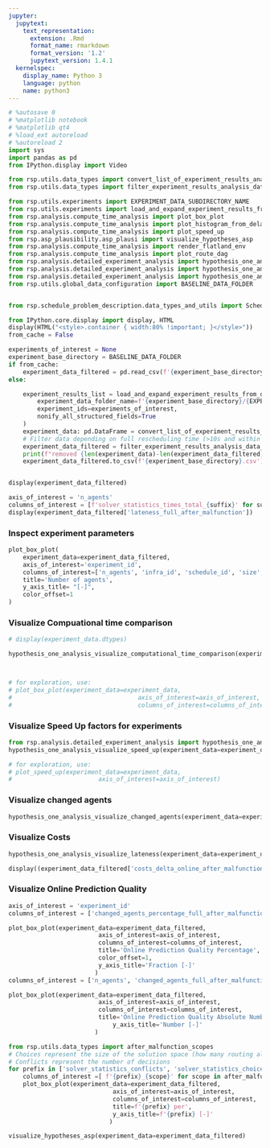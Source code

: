 ```yaml
---
jupyter:
  jupytext:
    text_representation:
      extension: .Rmd
      format_name: rmarkdown
      format_version: '1.2'
      jupytext_version: 1.4.1
  kernelspec:
    display_name: Python 3
    language: python
    name: python3
---
```


```python
# %autosave 0
# %matplotlib notebook
# %matplotlib qt4
# %load_ext autoreload
# %autoreload 2
import sys
import pandas as pd
from IPython.display import Video

from rsp.utils.data_types import convert_list_of_experiment_results_analysis_to_data_frame
from rsp.utils.data_types import filter_experiment_results_analysis_data_frame

from rsp.utils.experiments import EXPERIMENT_DATA_SUBDIRECTORY_NAME
from rsp.utils.experiments import load_and_expand_experiment_results_from_data_folder
from rsp.analysis.compute_time_analysis import plot_box_plot
from rsp.analysis.compute_time_analysis import plot_histogram_from_delay_data
from rsp.analysis.compute_time_analysis import plot_speed_up
from rsp.asp_plausibility.asp_plausi import visualize_hypotheses_asp
from rsp.analysis.compute_time_analysis import render_flatland_env
from rsp.analysis.compute_time_analysis import plot_route_dag
from rsp.analysis.detailed_experiment_analysis import hypothesis_one_analysis_visualize_computational_time_comparison
from rsp.analysis.detailed_experiment_analysis import hypothesis_one_analysis_visualize_lateness
from rsp.analysis.detailed_experiment_analysis import hypothesis_one_analysis_visualize_changed_agents
from rsp.utils.global_data_configuration import BASELINE_DATA_FOLDER


from rsp.schedule_problem_description.data_types_and_utils import ScheduleProblemEnum

from IPython.core.display import display, HTML
display(HTML("<style>.container { width:80% !important; }</style>"))
from_cache = False
```

```python
experiments_of_interest = None
experiment_base_directory = BASELINE_DATA_FOLDER
if from_cache:
    experiment_data_filtered = pd.read_csv(f'{experiment_base_directory}.csv')
else:

    experiment_results_list = load_and_expand_experiment_results_from_data_folder(
        experiment_data_folder_name=f'{experiment_base_directory}/{EXPERIMENT_DATA_SUBDIRECTORY_NAME}',
        experiment_ids=experiments_of_interest,
        nonify_all_structured_fields=True
    )
    experiment_data: pd.DataFrame = convert_list_of_experiment_results_analysis_to_data_frame(experiment_results_list)
    # Filter data depending on full rescheduling time (>10s and within 97% percentile)
    experiment_data_filtered = filter_experiment_results_analysis_data_frame(experiment_data)
    print(f"removed {len(experiment_data)-len(experiment_data_filtered)}/{len(experiment_data)} rows")
    experiment_data_filtered.to_csv(f'{experiment_base_directory}.csv')


display(experiment_data_filtered)
```

```python
axis_of_interest = 'n_agents'
columns_of_interest = [f'solver_statistics_times_total_{suffix}' for suffix in ['full', 'full_after_malfunction', 'delta_perfect_after_malfunction']]
display(experiment_data_filtered['lateness_full_after_malfunction'])
```

### Inspect experiment parameters

```python
plot_box_plot(
    experiment_data=experiment_data_filtered,
    axis_of_interest='experiment_id',
    columns_of_interest=['n_agents', 'infra_id', 'schedule_id', 'size', 'earliest_malfunction', 'malfunction_duration', 'malfunction_agent_id'],
    title='Number of agents',
    y_axis_title= "[-]",
    color_offset=1
)
```

### Visualize Compuational time comparison

```python
# display(experiment_data.dtypes)

hypothesis_one_analysis_visualize_computational_time_comparison(experiment_data=experiment_data_filtered)



# for exploration, use:
# plot_box_plot(experiment_data=experiment_data,
#                                   axis_of_interest=axis_of_interest,
#                                   columns_of_interest=columns_of_interest)
```

### Visualize Speed Up factors for experiments

```python
from rsp.analysis.detailed_experiment_analysis import hypothesis_one_analysis_visualize_speed_up
hypothesis_one_analysis_visualize_speed_up(experiment_data=experiment_data_filtered)

# for exploration, use:
# plot_speed_up(experiment_data=experiment_data,
#                        axis_of_interest=axis_of_interest)
```

### Visualize changed agents

```python
hypothesis_one_analysis_visualize_changed_agents(experiment_data=experiment_data_filtered)
```

### Visualize Costs

```python
hypothesis_one_analysis_visualize_lateness(experiment_data=experiment_data_filtered)
```

```python
display((experiment_data_filtered['costs_delta_online_after_malfunction']>experiment_data_filtered['costs_full_after_malfunction']).sum())
```

### Visualize Online Prediction Quality

```python
axis_of_interest = 'experiment_id'
columns_of_interest = ['changed_agents_percentage_full_after_malfunction', 'online_predicted_changed_agents_percentage','online_predicted_changed_agents_false_positives_percentage', 'online_predicted_changed_agents_false_negatives_percentage']

plot_box_plot(experiment_data=experiment_data_filtered,
                         axis_of_interest=axis_of_interest,
                         columns_of_interest=columns_of_interest,
                         title='Online Prediction Quality Percentage',
                         color_offset=1,
                         y_axis_title='Fraction [-]'
                        )
columns_of_interest = ['n_agents', 'changed_agents_full_after_malfunction', 'online_predicted_changed_agents','online_predicted_changed_agents_false_positives', 'online_predicted_changed_agents_false_negatives']

plot_box_plot(experiment_data=experiment_data_filtered,
                         axis_of_interest=axis_of_interest,
                         columns_of_interest=columns_of_interest,
                         title='Online Prediction Quality Absolute Numbers',
                             y_axis_title='Number [-]'
                        )
```

```python
from rsp.utils.data_types import after_malfunction_scopes
# Choices represent the size of the solution space (how many routing alternatives, how many potential resource conflicts?
# Conflicts represent the number of decisions
for prefix in ['solver_statistics_conflicts', 'solver_statistics_choices', 'nb_resource_conflicts']:
    columns_of_interest =[ f'{prefix}_{scope}' for scope in after_malfunction_scopes ]
    plot_box_plot(experiment_data=experiment_data_filtered,
                             axis_of_interest=axis_of_interest,
                             columns_of_interest=columns_of_interest,
                             title=f'{prefix} per',
                             y_axis_title=f'{prefix} [-]'
                            )
```

```python
visualize_hypotheses_asp(experiment_data=experiment_data_filtered)
```
